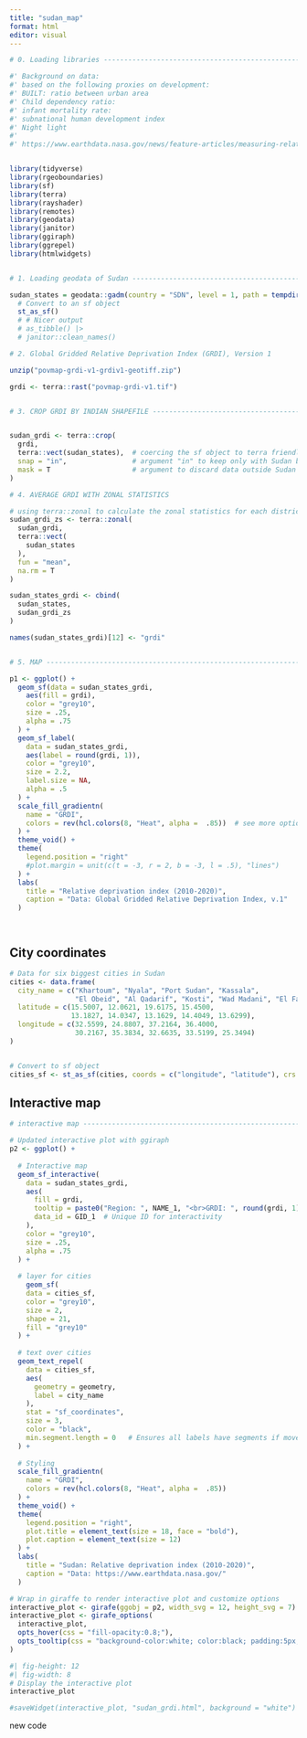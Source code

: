 ```yaml
---
title: "sudan_map"
format: html
editor: visual
---
```




```r

# 0. Loading libraries ----------------------------------------------------

#' Background on data:
#' based on the following proxies on development:
#' BUILT: ratio between urban area
#' Child dependency ratio: 
#' infant mortality rate: 
#' subnational human development index
#' Night light
#' 
#' https://www.earthdata.nasa.gov/news/feature-articles/measuring-relative-poverty-deprivation-around-globe


library(tidyverse) 
library(rgeoboundaries) 
library(sf)
library(terra) 
library(rayshader) 
library(remotes) 
library(geodata)
library(janitor)
library(ggiraph)
library(ggrepel)
library(htmlwidgets)


# 1. Loading geodata of Sudan ---------------------------------------------

sudan_states = geodata::gadm(country = "SDN", level = 1, path = tempdir()) |> 
  # Convert to an sf object
  st_as_sf() 
  # # Nicer output
  # as_tibble() |> 
  # janitor::clean_names()

# 2. Global Gridded Relative Deprivation Index (GRDI), Version 1

unzip("povmap-grdi-v1-grdiv1-geotiff.zip")

grdi <- terra::rast("povmap-grdi-v1.tif")


# 3. CROP GRDI BY INDIAN SHAPEFILE ----------------------------------------


sudan_grdi <- terra::crop(
  grdi,
  terra::vect(sudan_states),  # coercing the sf object to terra friendly format
  snap = "in",                # argument "in" to keep only with Sudan boundaries
  mask = T                    # argument to discard data outside Sudan boundaries 
)

# 4. AVERAGE GRDI WITH ZONAL STATISTICS

# using terra::zonal to calculate the zonal statistics for each district 
sudan_grdi_zs <- terra::zonal(
  sudan_grdi,
  terra::vect(
    sudan_states
  ),
  fun = "mean",
  na.rm = T
)

sudan_states_grdi <- cbind(
  sudan_states,
  sudan_grdi_zs
)

names(sudan_states_grdi)[12] <- "grdi"


# 5. MAP ------------------------------------------------------------------

p1 <- ggplot() +
  geom_sf(data = sudan_states_grdi,
    aes(fill = grdi),
    color = "grey10",
    size = .25,
    alpha = .75
  ) +
  geom_sf_label(
    data = sudan_states_grdi,
    aes(label = round(grdi, 1)),
    color = "grey10",
    size = 2.2,
    label.size = NA,
    alpha = .5
  ) +
  scale_fill_gradientn(
    name = "GRDI",
    colors = rev(hcl.colors(8, "Heat", alpha =  .85))  # see more options with hcl.pals()
  ) +
  theme_void() +
  theme(
    legend.position = "right"
    #plot.margin = unit(c(t = -3, r = 2, b = -3, l = .5), "lines")
  ) +
  labs(
    title = "Relative deprivation index (2010-2020)",
    caption = "Data: Global Gridded Relative Deprivation Index, v.1"
  )




```


## City coordinates

```r


# Data for six biggest cities in Sudan
cities <- data.frame(
  city_name = c("Khartoum", "Nyala", "Port Sudan", "Kassala", 
                "El Obeid", "Al Qadarif", "Kosti", "Wad Madani", "El Fasher"),
  latitude = c(15.5007, 12.0621, 19.6175, 15.4500, 
               13.1827, 14.0347, 13.1629, 14.4049, 13.6299),
  longitude = c(32.5599, 24.8807, 37.2164, 36.4000, 
                30.2167, 35.3834, 32.6635, 33.5199, 25.3494)
)


# Convert to sf object
cities_sf <- st_as_sf(cities, coords = c("longitude", "latitude"), crs = 4326)

```


## Interactive map

```r
# interactive map ---------------------------------------------------------

# Updated interactive plot with ggiraph
p2 <- ggplot() +
  
  # Interactive map
  geom_sf_interactive(
    data = sudan_states_grdi,
    aes(
      fill = grdi,
      tooltip = paste0("Region: ", NAME_1, "<br>GRDI: ", round(grdi, 1)),  
      data_id = GID_1  # Unique ID for interactivity
    ),
    color = "grey10",
    size = .25,
    alpha = .75
  ) +
  
  # layer for cities 
    geom_sf(
    data = cities_sf,
    color = "grey10",      
    size = 2,            
    shape = 21,          
    fill = "grey10"      
  ) +
  
  # text over cities 
  geom_text_repel(
    data = cities_sf,
    aes(
      geometry = geometry,
      label = city_name
    ),
    stat = "sf_coordinates",
    size = 3,
    color = "black",
    min.segment.length = 0   # Ensures all labels have segments if moved
  ) +
  
  # Styling
  scale_fill_gradientn(
    name = "GRDI",
    colors = rev(hcl.colors(8, "Heat", alpha =  .85))
  ) +
  theme_void() +
  theme(
    legend.position = "right",
    plot.title = element_text(size = 18, face = "bold"),
    plot.caption = element_text(size = 12)
  ) +
  labs(
    title = "Sudan: Relative deprivation index (2010-2020)",
    caption = "Data: https://www.earthdata.nasa.gov/"
  )

# Wrap in giraffe to render interactive plot and customize options
interactive_plot <- girafe(ggobj = p2, width_svg = 12, height_svg = 7)
interactive_plot <- girafe_options(
  interactive_plot,
  opts_hover(css = "fill-opacity:0.8;"),
  opts_tooltip(css = "background-color:white; color:black; padding:5px; border-radius:5px;")
)

#| fig-height: 12
#| fig-width: 8
# Display the interactive plot
interactive_plot

#saveWidget(interactive_plot, "sudan_grdi.html", background = "white")
```


new code